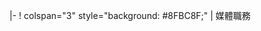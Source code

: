 <includeonly>|- 
! colspan="3" style="background: #8FBC8F;" | 媒體職務
</includeonly><noinclude>
{{documentation}}
</noinclude>